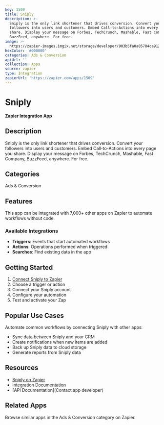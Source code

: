 ```yaml
---
key: 1509
title: Sniply
description: >-
  Sniply is the only link shortener that drives conversion. Convert your
  followers into users and customers. Embed Call-to-Actions into every page you
  share. Display your message on Forbes, TechCrunch, Mashable, Fast Company,
  BuzzFeed, anywhere. For free.
image: >-
  https://zapier-images.imgix.net/storage/developer/903b5fa0a05784ca91205734769f084f.png?auto=format%2Ccompress&ixlib=python-3.0.0&q=50
hexColor: '#000000'
categories: Ads & Conversion
apiUrl: ''
collection: Apps
source: zapier
type: Integration
zapierUrl: 'https://zapier.com/apps/1509'
---
```

# Sniply

**Zapier Integration App**

## Description

Sniply is the only link shortener that drives conversion. Convert your followers into users and customers. Embed Call-to-Actions into every page you share. Display your message on Forbes, TechCrunch, Mashable, Fast Company, BuzzFeed, anywhere. For free.

## Categories

Ads & Conversion

## Features

This app can be integrated with 7,000+ other apps on Zapier to automate workflows without code.

### Available Integrations

- **Triggers**: Events that start automated workflows
- **Actions**: Operations performed when triggered
- **Searches**: Find existing data in the app

## Getting Started

1. [Connect Sniply to Zapier](https://zapier.com/apps/1509)
2. Choose a trigger or action
3. Connect your Sniply account
4. Configure your automation
5. Test and activate your Zap

## Popular Use Cases

Automate common workflows by connecting Sniply with other apps:

- Sync data between Sniply and your CRM
- Create notifications when new items are added
- Back up Sniply data to cloud storage
- Generate reports from Sniply data

## Resources

- [Sniply on Zapier](https://zapier.com/apps/1509)
- [Integration Documentation](https://zapier.com/apps/1509/integrations)
- [API Documentation](Contact app developer)

## Related Apps

Browse similar apps in the Ads & Conversion category on Zapier.
